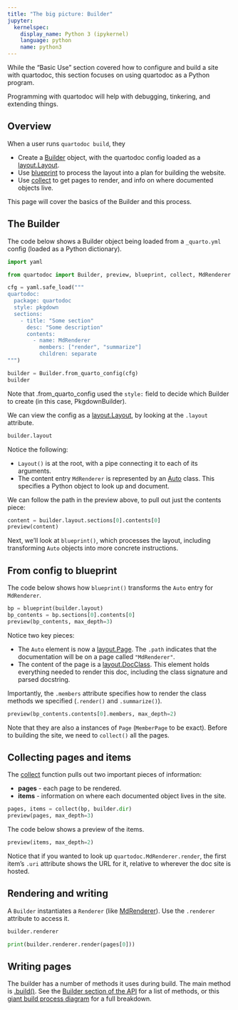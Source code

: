 ```yaml
---
title: "The big picture: Builder"
jupyter:
  kernelspec:
    display_name: Python 3 (ipykernel)
    language: python
    name: python3
---
```


While the "Basic Use" section covered how to configure and build a site with quartodoc, this section focuses on using quartodoc as a Python program.

Programming with quartodoc will help with debugging, tinkering, and extending things.

## Overview

When a user runs `quartodoc build`, they 

* Create a [Builder](`quartodoc.Builder`) object, with the quartodoc config loaded as a [layout.Layout](`quartodoc.layout.Layout`).
* Use [blueprint](`quartodoc.blueprint`) to process the layout into a plan for building the website.
* Use [collect](`quartodoc.collect`) to get pages to render, and info on where documented objects live.

This page will cover the basics of the Builder and this process.

## The Builder

The code below shows a Builder object being loaded from a `_quarto.yml` config (loaded as a Python dictionary).

```python
import yaml

from quartodoc import Builder, preview, blueprint, collect, MdRenderer

cfg = yaml.safe_load("""
quartodoc:
  package: quartodoc
  style: pkgdown
  sections:
    - title: "Some section"
      desc: "Some description"
      contents:
        - name: MdRenderer
          members: ["render", "summarize"]
          children: separate
""")

builder = Builder.from_quarto_config(cfg)
builder
```

Note that .from_quarto_config used the `style:` field to decide which Builder to create
(in this case, PkgdownBuilder).

We can view the config as a [layout.Layout](`quartodoc.layout.Layout`), by looking at the `.layout` attribute.

```python
builder.layout
```

Notice the following:

* `Layout()` is at the root, with a pipe connecting it to each of its arguments.
* The content entry `MdRenderer` is represented by an [Auto](`quartodoc.Auto`) class.
  This specifies a Python object to look up and document.

We can follow the path in the preview above, to pull out just the contents piece:

```python
content = builder.layout.sections[0].contents[0]
preview(content)
```

Next, we'll look at `blueprint()`, which processes the layout, including transforming `Auto` objects into more concrete instructions.

## From config to blueprint

The code below shows how `blueprint()` transforms the `Auto` entry for `MdRenderer`.

```python
bp = blueprint(builder.layout)
bp_contents = bp.sections[0].contents[0]
preview(bp_contents, max_depth=3)
```

Notice two key pieces:

* The `Auto` element is now a [layout.Page](`quartodoc.layout.Page`).
  The `.path` indicates that the documentation will be on a page called `"MdRenderer"`.
* The content of the page is a [layout.DocClass](`quartodoc.layout.DocClass).
  This element holds everything needed to render this doc, including the class signature
  and parsed docstring.

Importantly, the `.members` attribute specifies how to render the class methods we specified (`.render()` and `.summarize()`).

```python
preview(bp_contents.contents[0].members, max_depth=2)
```

Note that they are also a instances of `Page` (`MemberPage` to be exact).
Before to building the site, we need to `collect()` all the pages.



## Collecting pages and items

The [collect](`quartodoc.collect`) function pulls out two important pieces of information:

* **pages** - each page to be rendered.
* **items** - information on where each documented object lives in the site.

```python
pages, items = collect(bp, builder.dir)
preview(pages, max_depth=3)
```

The code below shows a preview of the items.

```python
preview(items, max_depth=2)
```

Notice that if you wanted to look up `quartodoc.MdRenderer.render`, the first item's `.uri` attribute shows the URL for it, relative to wherever the doc site is hosted.


## Rendering and writing

A `Builder` instantiates a `Renderer` (like [MdRenderer](`quartodoc.MdRenderer`)).
Use the `.renderer` attribute to access it.

```python
builder.renderer
```

```python
print(builder.renderer.render(pages[0]))

```

## Writing pages

The builder has a number of methods it uses during build.
The main method is [.build()](`quartodoc.Builder.build`).
See the [Builder section of the API](#api-builders) for a list of methods,
or this [giant build process diagram](/get-started/extra-build-sequence.qmd) for a full breakdown.